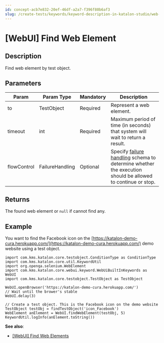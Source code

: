 ```yaml
---
id: concept-acb7e832-20ef-46df-a2a7-f396f80b6af3
slug: /create-tests/keywords/keyword-description-in-katalon-studio/web-ui-keywords/webui-find-web-element
---
```


# \[WebUI\] Find Web Element

## Description

Find web element by test object.

## Parameters

<table><tr><th>Param</th><th>Param Type</th><th>Mandatory</th><th>Description</th></tr><tbody><tr><td>to</td><td>TestObject</td><td>Required</td><td>Represent a web element.</td></tr><tr><td>timeout</td><td>int</td><td>Required</td><td>Maximum period of time (in seconds) that system will wait to return a result.</td></tr><tr><td>flowControl</td><td>FailureHandling</td><td>Optional</td><td>Specify <a href="/maintain/configure-failure-handling-settings-in-katalon-studio" >failure handling</a> schema to determine whether the execution should be allowed to continue or stop.</td></tr></tbody></table>

## Returns

The found web element or <code>null</code> if cannot find any.

## Example

You want to find the Facebook icon on the [https://katalon-demo-cura.herokuapp.com/](https://katalon-demo-cura.herokuapp.com/) demo website using a test object.

```
import com.kms.katalon.core.testobject.ConditionType as ConditionType
import com.kms.katalon.core.util.KeywordUtil
import org.openqa.selenium.WebElement
import com.kms.katalon.core.webui.keyword.WebUiBuiltInKeywords as WebUI
import com.kms.katalon.core.testobject.TestObject as TestObject
​
WebUI.openBrowser('https://katalon-demo-cura.herokuapp.com/')
// Wait until the brower's stable
WebUI.delay(3)
​
// Create a test object. This is the Facebook icon on the demo website
TestObject testObj = findTestObject('icon_Facebook')
WebElement anElement = WebUI.findWebElement(testObj, 5)
KeywordUtil.logInfo(anElement.toString())

```

**See also**:

-   [\[WebUI\] Find Web Elements](/create-tests/keywords/keyword-description-in-katalon-studio/web-ui-keywords/webui-find-web-elements)